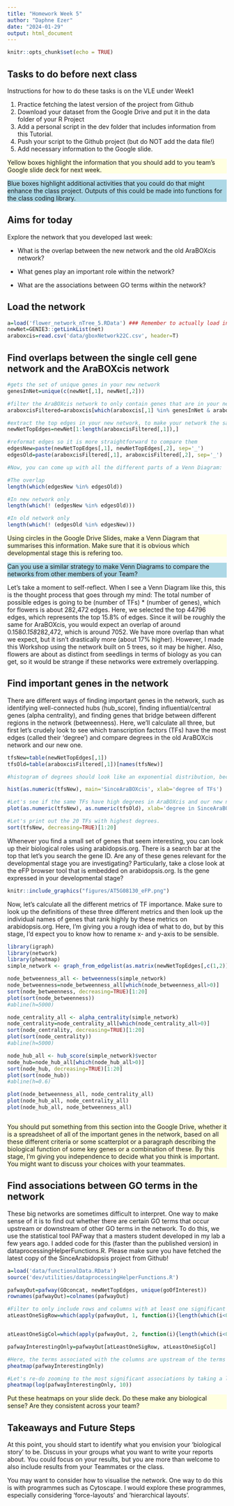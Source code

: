```yaml
---
title: "Homework Week 5"
author: "Daphne Ezer"
date: "2024-01-29"
output: html_document
---
```


```r
knitr::opts_chunk$set(echo = TRUE)
```
## Tasks to do before next class
Instructions for how to do these tasks is on the VLE under Week1

1. Practice fetching the latest version of the project from Github
2. Download your dataset from the Google Drive and put it in the data folder of your R Project
3. Add a personal script in the dev folder that includes information from this Tutorial.
4. Push your script to the Github project (but do NOT add the data file!)
5. Add necessary information to the Google slide.

::: {#hello .greeting .message style="background-color: lightyellow;"}
Yellow boxes highlight the information that you should add to you team's Google slide deck for next week.
:::

::: {#hello .greeting .message style="background-color: lightblue;"}
Blue boxes highlight additional activities that you could do that might enhance the class project.  Outputs of this could be made into functions for the class coding library.
:::

## Aims for today

Explore the network that you developed last week:

- What is the overlap between the new network and the old AraBOXcis network?

- What genes play an important role within the network?

- What are the associations between GO terms within the network?

## Load the network

```r
a=load('flower_network_nTree_5.RData') ### Remember to actually load in your specific network and to use the network that has 1000 trees
newNet=GENIE3::getLinkList(net)
araboxcis=read.csv('data/gboxNetwork22C.csv', header=T)
```

## Find overlaps between the single cell gene network and the AraBOXcis network

```r
#gets the set of unique genes in your new network
genesInNet=unique(c(newNet[,1], newNet[,2]))

#filter the AraBOXcis network to only contain genes that are in your new network
araboxcisFiltered=araboxcis[which(araboxcis[,1] %in% genesInNet & araboxcis[,2] %in% genesInNet),]

#extract the top edges in your new network, to make your network the same size as the araboxcisFiltered network.
newNetTopEdges=newNet[1:length(araboxcisFiltered[,1]),]

#reformat edges so it is more straightforward to compare them
edgesNew=paste(newNetTopEdges[,1], newNetTopEdges[,2], sep='_')
edgesOld=paste(araboxcisFiltered[,1], araboxcisFiltered[,2], sep='_')

#Now, you can come up with all the different parts of a Venn Diagram:

#The overlap
length(which(edgesNew %in% edgesOld))

#In new network only
length(which(! (edgesNew %in% edgesOld)))

#In old network only
length(which(! (edgesOld %in% edgesNew)))

```

::: {#hello .greeting .message style="background-color: lightyellow;"}
Using circles in the Google Drive Slides, make a Venn Diagram that summarises this information.  Make sure that it is obvious which developmental stage this is refering too.
:::

::: {#hello .greeting .message style="background-color: lightblue;"}
Can you use a similar strategy to make Venn Diagrams to compare the networks from other members of your Team?
:::

Let's take a moment to self-reflect.  When I see a Venn Diagram like this, this is the thought process that goes through my mind: The total number of possible edges is going to be (number of TFs) * (number of genes), which for flowers is about 282,472 edges.  Here, we selected the top 44796 edges, which represents the top 15.8% of edges.  Since it will be roughly the same for AraBOXcis, you would expect an overlap of around 0.158*0.158*282,472, which is around 7052.  We have more overlap than what we expect, but it isn't drastically more (about 17% higher).  However, I made this Workshop using the network built on 5 trees, so it may be higher.  Also, flowers are about as distinct from seedlings in terms of biology as you can get, so it would be strange if these networks were extremely overlapping.  


## Find important genes in the network

There are different ways of finding important genes in the network, such as identifying well-connected hubs (hub_score), finding influential/central genes (alpha centrality), and finding genes that bridge between different regions in the network (betweenness).  Here, we'll calculate all three, but first let's crudely look to see which transcription factors (TFs) have the most edges (called their 'degree') and compare degrees in the old AraBOXcis network and our new one.  

```r
tfsNew=table(newNetTopEdges[,1])
tfsOld=table(araboxcisFiltered[,1])[names(tfsNew)]

#histogram of degrees should look like an exponential distribution, because biological networks are a kind of network called 'scale-free', meaning that most TFs only regulate a small number of genes, but a few are influential hubs.

hist(as.numeric(tfsNew), main='SinceAraBOXcis', xlab='degree of TFs')

#Let's see if the same TFs have high degrees in AraBOXcis and our new network:
plot(as.numeric(tfsNew), as.numeric(tfsOld), xlab='degree in SinceAraBOXcis', ylab='degree in AraBOXcis')

#Let's print out the 20 TFs with highest degrees.  
sort(tfsNew, decreasing=TRUE)[1:20]
```

Whenever you find a small set of genes that seem interesting, you can look up their biological roles using arabidopsis.org.  There is a search bar at the top that let's you search the gene ID.  Are any of these genes relevant for the developmental stage you are investigating?  Particularly, take a close look at the eFP browser tool that is embedded on arabidopsis.org.  Is the gene expressed in your developmental stage?

```r
knitr::include_graphics("figures/AT5G08130_eFP.png")
```

Now, let's calculate all the different metrics of TF importance.  Make sure to look up the definitions of these three different metrics and then look up the individual names of genes that rank highly by these metrics on arabidopsis.org.  Here, I'm giving you a rough idea of what to do, but by this stage, I'd expect you to know how to rename x- and y-axis to be sensible.

```r

library(igraph)
library(network)
library(pheatmap)
simple_network <- graph_from_edgelist(as.matrix(newNetTopEdges[,c(1,2)]))

node_betweenness_all <- betweenness(simple_network)
node_betweenness=node_betweenness_all[which(node_betweenness_all>0)]
sort(node_betweenness, decreasing=TRUE)[1:20]
plot(sort(node_betweenness))
#abline(h=5000)

node_centrality_all <- alpha_centrality(simple_network)
node_centrality=node_centrality_all[which(node_centrality_all>0)]
sort(node_centrality, decreasing=TRUE)[1:20]
plot(sort(node_centrality))
#abline(h=5000)

node_hub_all <- hub_score(simple_network)$vector
node_hub=node_hub_all[which(node_hub_all>0)]
sort(node_hub, decreasing=TRUE)[1:20]
plot(sort(node_hub))
#abline(h=0.6)

plot(node_betweenness_all, node_centrality_all)
plot(node_hub_all, node_centrality_all)
plot(node_hub_all, node_betweenness_all)



```

::: {#hello .greeting .message style="background-color: lightyellow;"}
You should put something from this section into the Google Drive, whether it is a spreadsheet of all of the important genes in the network, based on all these different criteria or some scatterplot or a paragraph describing the biological function of some key genes or a combination of these.  By this stage, I'm giving you independence to decide what you think is important.  You might want to discuss your choices with your teammates.
:::


## Find associations between GO terms in the network

These big networks are sometimes difficult to interpret.  One way to make sense of it is to find out whether there are certain GO terms that occur upstream or downstream of other GO terms in the network.  To do this, we use the statistical tool PAFway that a masters student developed in my lab a few years ago.  I added code for this (faster than the published version) in dataprocessingHelperFunctions.R.  Please make sure you have fetched the latest copy of the SinceArabidopsis project from Github!

```r

a=load('data/functionalData.RData')
source('dev/utilities/dataprocessingHelperFunctions.R')

pafwayOut=pafway(GOconcat, newNetTopEdges, unique(goOfInterest))
rownames(pafwayOut)=colnames(pafwayOut)

#Filter to only include rows and columns with at least one significant factor:
atLeastOneSigRow=which(apply(pafwayOut, 1, function(i){length(which(i<0.05))})>0)


atLeastOneSigCol=which(apply(pafwayOut, 2, function(i){length(which(i<0.05))})>0)

pafwayInterestingOnly=pafwayOut[atLeastOneSigRow, atLeastOneSigCol]

#Here, the terms associated with the columns are upstream of the terms associated with the rows.  The values correspond to p-values, so smaller is more significant.
pheatmap(pafwayInterestingOnly)

#Let's re-do zooming to the most significant associations by taking a log
pheatmap(log(pafwayInterestingOnly, 10))
```

::: {#hello .greeting .message style="background-color: lightyellow;"}
Put these heatmaps on your slide deck.  Do these make any biological sense?  Are they consistent across your team?
:::

## Takeaways and Future Steps

At this point, you should start to identify what you envision your 'biological story' to be.  Discuss in your groups what you want to write your reports about.  You could focus on your results, but you are more than welcome to also include results from your Teammates or the class.

You may want to consider how to visualise the network.  One way to do this is with programmes such as Cytoscape.  I would explore these programmes, especially considering 'force-layouts' and 'hierarchical layouts'.




